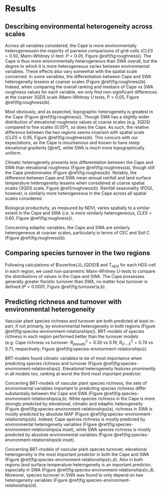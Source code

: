 # Results

## Describing environmental heterogeneity across scales

Across all variables considered, the Cape is more environmentally heterogeneous<!--(i.e. grid-cells are more different from each of their neighbouring cells)-->in the majority of pairwise comparisons of grid-cells ($CLES > 0.50$, Mann-Whitney $U$-test: $P < 0.05$, Figure \@ref(fig:roughness)). The Cape is thus more environmentally heterogeneous than SWA overall, but the degree to which it is more heterogeneous varies between environmental variables. These effects also vary somewhat with the spatial scale concerned. In some variables, the differentiation between Cape and SWA heterogeneity lessens at coarser scales (Figure \@ref(fig:roughness)b). Indeed, when comparing the overall ranking and medians of Cape vs SWA roughness values for each variable, we only find non-significant differences at the coarser 3QDS scale (Mann-Whitney $U$ tests, $P > 0.05$, Figure \@ref(fig:roughness)b).

Most obviously, and as expected, topographic heterogeneity is greatest in the Cape (Figure \@ref(fig:roughness)). Though SWA has a slightly wider distribution of elevational roughness values at coarse scales (e.g. 3QDS) compared to fine scales (0.05º), so does the Cape. As such, the relative difference between the two regions seems invariant with spatial scale ($CLES \approx 0.95$, Figure \@ref(fig:roughness)b). This concurs with our expectations, as the Cape is mountainous and known to have steep elevational gradients [@ref], while SWA is much more topographically uniform.

<!--
Intuitively, then, elevation serves as a "benchmark test" for our comparisons of EH here, as it is well known and expected that the Cape should be more elevationally heterogeneous than SWA. Additionally, we can conclude that although there are greater extreme values of Cape elevational roughness at 0.05º x 0.05º scales, larger sections of land (i.e. 3QDS-cells) are are more different from each other in the Cape than the same sized sections are different from each other in SWA.
-->

Climatic heterogeneity presents less differentiation between the Cape and SWA than elevational roughness (Figure \@ref(fig:roughness)a), though still the Cape predominates (Figure \@ref(fig:roughess)b). Notably, the difference between Cape and SWA mean annual rainfall and land surface temperature heterogeneity lessens when considered at coarse spatial scales (3QDS scale, Figure \@ref(roughness)b). Rainfall seasonality (PDQ), however, is similarly more heterogeneous in the Cape across all spatial scales considered.

Biological productivity, as measured by NDVI, varies spatially to a similar extent in the Cape and SWA (i.e. is more similarly heterogeneous, $CLES < 0.60$, Figure \@ref(fig:roughness)).

Concerning edaphic variables, the Cape and SWA are similarly heterogeneous at coarser scales, particularly in terms of CEC and Soil C (Figure \@ref(fig:roughness)b).

## Comparing species turnover in the two regions

Following calculations of $\overline{J}_{QDS}$ and $T_{HDS}$ for each HDS-cell in each region, we used non-parametric Mann-Whitney $U$-tests to compare the distributions of values in the Cape and SWA. The Cape possesses generally greater floristic turnover than SWA, no matter how turnover is defined ($P < 0.0001$, Figure \@ref(fig:turnover)a,b).

## Predicting richness and turnover with environmental heterogeneity

Vascular plant species richness and turnover are both predicted at least in-part, if not primarly, by environmental heterogeneity in both regions (Figure \@ref(fig:species-environment-relationships)). BRT-models of species richness in each region performed better than the turnover models (e.g. Cape richness vs turnover: $R_{pseudo}^2 = 0.30$ vs $0.19$, $R_{O-E}^2 = 0.74$ vs $0.71$, respectively; Figure \@ref(fig:species-environment-relationships)).

BRT-models found climatic variables to be of most importance when predicting species richness and turnover (Figure \@ref(fig:species-environment-relationships)). Elevational heterogeneity features prominently in all models too, ranking at worst the third most important predictor.

Concerning BRT-models of vascular plant species richness, the sets of environmental variables important to predicting species richness differ substantially between the Cape and SWA (Figure \@ref(fig:species-environment-relationships)a,b<!--TODO:fig-XX-Cape-minus-SWA.png-->). While species richness in the Cape is more strongly predicted by elevational, climatic and edaphic heterogeneity (Figure \@ref(fig:species-environment-relationships)a), richness in SWA is mostly predicted by absolute MAP (Figure \@ref(fig:species-environment-relationships)b). Indeed, Cape species richness is mostly predicted by environmental heterogeneity variables (Figure \@ref(fig:species-environment-relationships)a inset), while SWA species richness is mostly predicted by absolute environmental variables (Figure \@ref(fig:species-environment-relationships)b inset).

Concerning BRT-models of vascular plant species turnover, elevational heterogeneity is the most important predictor in both the Cape and SWA (Figure \@ref(fig:species-environment-relationships)c,d). Also in both regions land surface temperature heterogeneity is an important predictor, especially in SWA (Figure \@ref(fig:species-environment-relationships)c,d). Moreover, species turnover in SWA was found to only depend on two heterogeneity variables (Figure \@ref(fig:species-environment-relationships)d).
